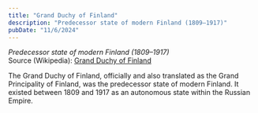 ```yaml
---
title: "Grand Duchy of Finland"
description: "Predecessor state of modern Finland (1809–1917)"
pubDate: "11/6/2024"
---
```


*Predecessor state of modern Finland (1809–1917)*  
Source (Wikipedia): [Grand Duchy of Finland][1]

The Grand Duchy of Finland, officially and also translated as the Grand Principality of Finland, was the predecessor state of modern Finland. It existed between 1809 and 1917 as an autonomous state within the Russian Empire.

[1]: https://en.wikipedia.org/wiki/Grand_Duchy_of_Finland
